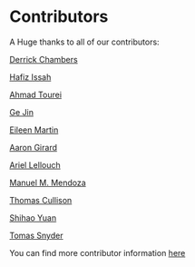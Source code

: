 <!--
Add your name and github handle here in alphabetic order by last name.
Include one empty line between contributors.
-->

# Contributors

A Huge thanks to all of our contributors:

[Derrick Chambers](https://github.com/d-chambers)

[Hafiz Issah](https://github.com/aissah)

[Ahmad Tourei](https://github.com/ahmadtourei/)

[Ge Jin](https://github.com/jinwar)

[Eileen Martin](https://github.com/eileenrmartin)

[Aaron Girard](https://github.com/aaronjgirard)

[Ariel Lellouch](https://github.com/ariellellouch)

[Manuel M. Mendoza](https:/github.com/SeisMatt)

[Thomas Cullison](https:/github.com/code-cullison)

[Shihao Yuan](https://github.com/Shihao-Yuan)

[Tomas Snyder](https:/github.com/quasiStellar45)

You can find more contributor information
[here](https://github.com/DASDAE/dascore/graphs/contributors)
